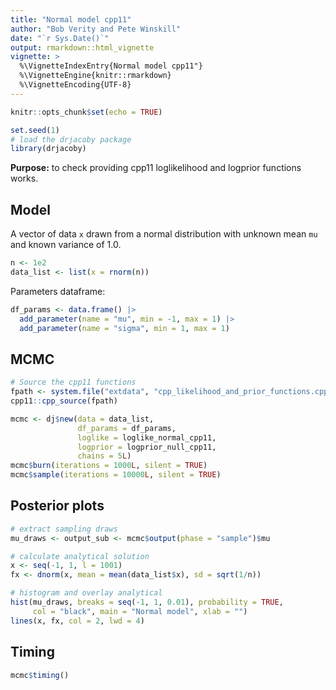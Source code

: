 ```yaml
---
title: "Normal model cpp11"
author: "Bob Verity and Pete Winskill"
date: "`r Sys.Date()`"
output: rmarkdown::html_vignette
vignette: >
  %\VignetteIndexEntry{Normal model cpp11"}
  %\VignetteEngine{knitr::rmarkdown}
  %\VignetteEncoding{UTF-8}
---
```


```r
knitr::opts_chunk$set(echo = TRUE)
```

```r
set.seed(1)
# load the drjacoby package
library(drjacoby)
```

**Purpose:** to check providing cpp11 loglikelihood and logprior functions works.

## Model

A vector of data `x` drawn from a normal distribution with unknown mean `mu` and known variance of 1.0.

```r
n <- 1e2
data_list <- list(x = rnorm(n))
```

Parameters dataframe:

```r
df_params <- data.frame() |>
  add_parameter(name = "mu", min = -1, max = 1) |>
  add_parameter(name = "sigma", min = 1, max = 1)
```

## MCMC

```r
# Source the cpp11 functions
fpath <- system.file("extdata", "cpp_likelihood_and_prior_functions.cpp", package = "drjacoby")
cpp11::cpp_source(fpath)

mcmc <- dj$new(data = data_list,
               df_params = df_params,
               loglike = loglike_normal_cpp11,
               logprior = logprior_null_cpp11,
               chains = 5L)
mcmc$burn(iterations = 1000L, silent = TRUE)
mcmc$sample(iterations = 10000L, silent = TRUE)
```

## Posterior plots

```r
# extract sampling draws
mu_draws <- output_sub <- mcmc$output(phase = "sample")$mu

# calculate analytical solution
x <- seq(-1, 1, l = 1001)
fx <- dnorm(x, mean = mean(data_list$x), sd = sqrt(1/n))

# histogram and overlay analytical
hist(mu_draws, breaks = seq(-1, 1, 0.01), probability = TRUE,
     col = "black", main = "Normal model", xlab = "")
lines(x, fx, col = 2, lwd = 4)
```

## Timing

```r
mcmc$timing()
```
